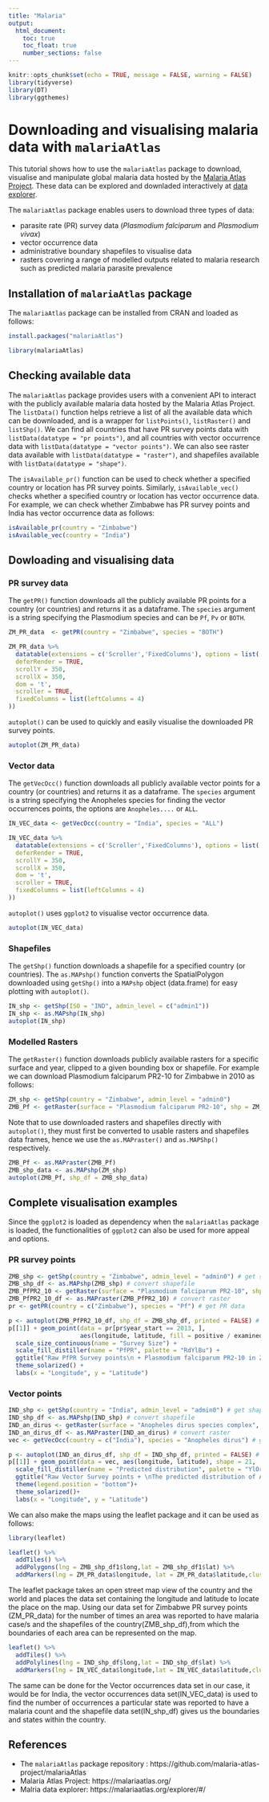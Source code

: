 ```yaml
---
title: "Malaria"
output:
  html_document:
    toc: true
    toc_float: true
    number_sections: false
---
```


```r
knitr::opts_chunk$set(echo = TRUE, message = FALSE, warning = FALSE)
library(tidyverse)
library(DT)
library(ggthemes)
```


# Downloading and visualising malaria data with `malariaAtlas`

This tutorial shows how to use the `malariaAtlas` package to download, visualise and manipulate global malaria data hosted by the [Malaria Atlas Project](https://malariaatlas.org/). These data can be explored and downladed interactively at [data explorer](https://malariaatlas.org/explorer/#/).

The `malariaAtlas` package enables users to download three types of data:

- parasite rate (PR) survey data (*Plasmodium falciparum* and *Plasmodium vivax*)
- vector occurrence data
- administrative boundary shapefiles to visualise data
- rasters covering a range of modelled outputs related to malaria research such as predicted malaria parasite prevalence

 
## Installation of `malariaAtlas` package

The `malariaAtlas` package can be installed from CRAN and loaded as follows:

```r
install.packages("malariaAtlas")
```

```r
library(malariaAtlas)
```


## Checking available data

The `malariaAtlas` package provides users with a convenient API to interact with the publicly available malaria data hosted by the Malaria Atlas Project.
The `listData()` function helps retrieve a list of all the available data which can be downloaded, and is a wrapper for `listPoints()`, `listRaster()` and `listShp()`.
We can find all countries that have PR survey points data with `listData(datatype = "pr points")`,
and all countries with vector occurrence data with `listData(datatype = "vector points")`.
We can also see raster data available with `listData(datatype = "raster")`,
and shapefiles available with `listData(datatype = "shape")`.


The `isAvailable_pr()` function can be used to check whether a specified country or location has PR survey points.
Similarly, `isAvailable_vec()` checks whether a specified country or location has vector occurrence data.
For example, we can check whether Zimbabwe has PR survey points and India has vector occurrence data as follows:

```r
isAvailable_pr(country = "Zimbabwe")
isAvailable_vec(country = "India")
```


## Dowloading and visualising data


### PR survey data

The `getPR()` function downloads all the publicly available PR points for a country (or countries) and returns it as a dataframe. The `species` argument is a string specifying the Plasmodium species and can be `Pf`, `Pv` or `BOTH`.
 
```r
ZM_PR_data  <- getPR(country = "Zimbabwe", species = "BOTH") 
```

```r
ZM_PR_data %>% 
  datatable(extensions = c('Scroller','FixedColumns'), options = list(
  deferRender = TRUE,
  scrollY = 350,
  scrollX = 350,
  dom = 't',
  scroller = TRUE,
  fixedColumns = list(leftColumns = 4)
))
```

`autoplot()` can be used to quickly and easily visualise the downloaded PR survey points.
 
```r
autoplot(ZM_PR_data)
```


### Vector data

 
The `getVecOcc()` function downloads all publicly available vector points for a country (or countries) and returns it as a dataframe. The `species` argument is a string specifying the Anopheles species for finding the vector occurrences points, the options are `Anopheles....` or `ALL`.
 
```r
IN_VEC_data <- getVecOcc(country = "India", species = "ALL")
```

```r
IN_VEC_data %>% 
  datatable(extensions = c('Scroller','FixedColumns'), options = list(
  deferRender = TRUE,
  scrollY = 350,
  scrollX = 350,
  dom = 't',
  scroller = TRUE,
  fixedColumns = list(leftColumns = 4)
))
```

`autoplot()` uses `ggplot2` to visualise vector occurrence data.

```r
autoplot(IN_VEC_data)
```


### Shapefiles

The `getShp()` function downloads a shapefile for a specified country (or countries).
The `as.MAPshp()` function converts the SpatialPolygon downloaded using `getShp()` into a `MAPshp` object (data.frame) for easy plotting with `autoplot()`.

```r
IN_shp <- getShp(ISO = "IND", admin_level = c("admin1"))
IN_shp <- as.MAPshp(IN_shp)
autoplot(IN_shp)
```

### Modelled Rasters

The `getRaster()` function downloads publicly available rasters for a specific surface and year, clipped to a given bounding box or shapefile. For example we can download Plasmodium falciparum PR2-10 for Zimbabwe in 2010 as follows:
 
```r
ZM_shp <- getShp(country = "Zimbabwe", admin_level = "admin0")
ZMB_Pf <- getRaster(surface = "Plasmodium falciparum PR2-10", shp = ZM_shp, year = 2010)
```
 
Note that to use downloaded rasters and shapefiles directly with `autoplot()`, they must first be converted to usable rasters and shapefiles data frames, hence we use the `as.MAPraster()` and `as.MAPShp()` respectively.


```r
ZMB_Pf <- as.MAPraster(ZMB_Pf)
ZMB_shp_data <- as.MAPshp(ZM_shp)
autoplot(ZMB_Pf, shp_df = ZMB_shp_data)  
```

## Complete visualisation examples


Since the `ggplot2` is loaded as dependency when the `malariaAtlas` package is loaded, the functionalities of `ggplot2` can also be used for more appeal and options.


### PR survey points

```r
ZMB_shp <- getShp(country = "Zimbabwe", admin_level = "admin0") # get shapefile
ZMB_shp_df <- as.MAPshp(ZMB_shp) # convert shapefile
ZMB_PfPR2_10 <- getRaster(surface = "Plasmodium falciparum PR2-10", shp = ZMB_shp, year = 2013) # get raster
ZMB_PfPR2_10_df <- as.MAPraster(ZMB_PfPR2_10) # convert raster
pr <- getPR(country = c("Zimbabwe"), species = "Pf") # get PR data

p <- autoplot(ZMB_PfPR2_10_df, shp_df = ZMB_shp_df, printed = FALSE) # plot raster and shapefile
p[[1]] + geom_point(data = pr[pr$year_start == 2013, ], 
                    aes(longitude, latitude, fill = positive / examined, size = examined), shape = 21) +
  scale_size_continuous(name = "Survey Size") +
  scale_fill_distiller(name = "PfPR", palette = "RdYlBu") + 
  ggtitle("Raw PfPR Survey points\n + Plasmodium falciparum PR2-10 in Zimbabwe in 2013") +
  theme_solarized() +
  labs(x = "Longitude", y = "Latitude")
```

### Vector points

```r
IND_shp <- getShp(country = "India", admin_level = "admin0") # get shapefile
IND_shp_df <- as.MAPshp(IND_shp) # convert shapefile 
IND_an_dirus <- getRaster(surface = "Anopheles dirus species complex", shp = IND_shp) # get raster
IND_an_dirus_df <- as.MAPraster(IND_an_dirus) # convert raster
vec <- getVecOcc(country = c("India"), species = "Anopheles dirus") # get vector point data

p <- autoplot(IND_an_dirus_df, shp_df = IND_shp_df, printed = FALSE) # plot raster and shapefile
p[[1]] + geom_point(data = vec, aes(longitude, latitude), shape = 21,  show.legend = TRUE)+
  scale_fill_distiller(name = "Predicted distribution", palette = "YlOrRd")+
  ggtitle("Raw Vector Survey points + \nThe predicted distribution of Anohpeles dirus species complex")+
  theme(legend.position = "bottom")+
  theme_solarized()+
  labs(x = "Longitude", y = "Latitude")
```


We can also make the maps using the leaflet package and it can be used as follows:

```r
library(leaflet)

leaflet() %>% 
  addTiles() %>% 
  addPolygons(lng = ZMB_shp_df1$long,lat = ZMB_shp_df1$lat) %>%  
  addMarkers(lng = ZM_PR_data$longitude, lat = ZM_PR_data$latitude,clusterOptions = markerClusterOptions()) 
```


The leaflet package takes an open street map view of the country and the world and places the data set containing the longitude and latitude to locate the place on the map. Using our data set for Zimbabwe PR survey points (ZM_PR_data) for the number of times an area was reported to have malaria case/s and the shapefiles of the country(ZMB_shp_df),from which the boundaries of each area can be represented on the map. 

```r
leaflet() %>% 
  addTiles() %>% 
  addPolylines(lng = IND_shp_df$long,lat = IND_shp_df$lat) %>% 
  addMarkers(lng = IN_VEC_data$longitude,lat = IN_VEC_data$latitude,clusterOptions = markerClusterOptions())
```

The same can be done for the Vector occurrences data set in our case, it would be for India, the vector occurrences data set(IN_VEC_data) is used to find the number of occurrences a particular state was reported to have a malaria count and the shapefile data set(IN_shp_df) gives us the boundaries and states within the country.


## References

- The `malariaAtlas` package repository : https://github.com/malaria-atlas-project/malariaAtlas
- Malaria Atlas Project: https://malariaatlas.org/
- Malria data explorer: https://malariaatlas.org/explorer/#/
